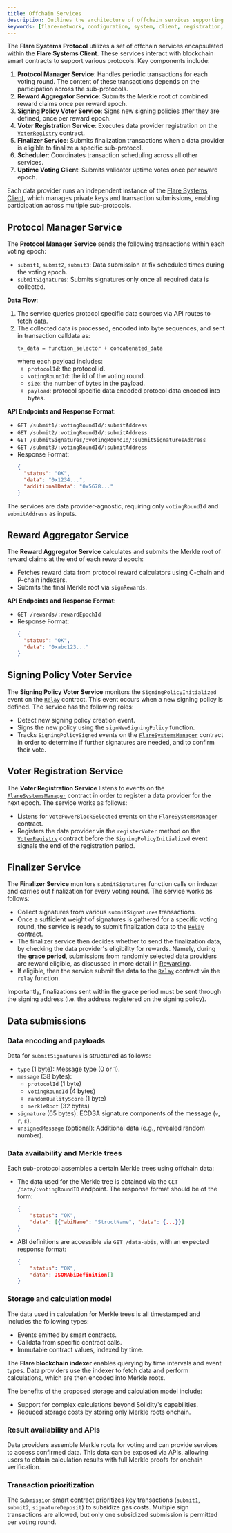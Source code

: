 ```yaml
---
title: Offchain Services
description: Outlines the architecture of offchain services supporting FSP.
keywords: [flare-network, configuration, system, client, registration, signing]
---
```


The **Flare Systems Protocol** utilizes a set of offchain services encapsulated within the **Flare Systems Client**.
These services interact with blockchain smart contracts to support various protocols.
Key components include:

1. **Protocol Manager Service**: Handles periodic transactions for each voting round.
   The content of these transactions depends on the participation across the sub-protocols.
2. **Reward Aggregator Service**: Submits the Merkle root of combined reward claims once per reward epoch.
3. **Signing Policy Voter Service**: Signs new signing policies after they are defined, once per reward epoch.
4. **Voter Registration Service**: Executes data provider registration on the [`VoterRegistry`](/network/fsp/solidity-reference/IVoterRegistry) contract.
5. **Finalizer Service**: Submits finalization transactions when a data provider is eligible to finalize a specific sub-protocol.
6. **Scheduler**: Coordinates transaction scheduling across all other services.
7. **Uptime Voting Client**: Submits validator uptime votes once per reward epoch.

Each data provider runs an independent instance of the [Flare Systems Client](https://github.com/flare-foundation/flare-system-client), which manages private keys and transaction submissions, enabling participation across multiple sub-protocols.

## Protocol Manager Service

The **Protocol Manager Service** sends the following transactions within each voting epoch:

- `submit1`, `submit2`, `submit3`: Data submission at fix scheduled times during the voting epoch.
- `submitSignatures`: Submits signatures only once all required data is collected.

**Data Flow**:

1. The service queries protocol specific data sources via API routes to fetch data.
2. The collected data is processed, encoded into byte sequences, and sent in transaction calldata as:
   ```
   tx_data = function_selector + concatenated_data
   ```
   where each payload includes:
   - `protocolId`: the protocol id.
   - `votingRoundId`: the id of the voting round.
   - `size`: the number of bytes in the payload.
   - `payload`: protocol specific data encoded protocol data encoded into bytes.

**API Endpoints and Response Format**:

- `GET /submit1/:votingRoundId/:submitAddress`
- `GET /submit2/:votingRoundId/:submitAddress`
- `GET /submitSignatures/:votingRoundId/:submitSignaturesAddress`
- `GET /submit3/:votingRoundId/:submitAddress`
- Response Format:
  ```json
  {
    "status": "OK",
    "data": "0x1234...",
    "additionalData": "0x5678..."
  }
  ```

The services are data provider-agnostic, requiring only `votingRoundId` and `submitAddress` as inputs.

## Reward Aggregator Service

The **Reward Aggregator Service** calculates and submits the Merkle root of reward claims at the end of each reward epoch:

- Fetches reward data from protocol reward calculators using C-chain and P-chain indexers.
- Submits the final Merkle root via `signRewards`.

**API Endpoints and Response Format**:

- `GET /rewards/:rewardEpochId`
- Response Format:
  ```json
  {
    "status": "OK",
    "data": "0xabc123..."
  }
  ```

## Signing Policy Voter Service

The **Signing Policy Voter Service** monitors the `SigningPolicyInitialized` event on the [`Relay`](/network/fsp/solidity-reference/IRelay) contract.
This event occurs when a new signing policy is defined.
The service has the following roles:

- Detect new signing policy creation event.
- Signs the new policy using the `signNewSigningPolicy` function.
- Tracks `SigningPolicySigned` events on the [`FlareSystemsManager`](/network/fsp/solidity-reference/IFlareSystemsManager) contract in order to determine if further signatures are needed, and to confirm their vote.

## Voter Registration Service

The **Voter Registration Service** listens to events on the [`FlareSystemsManager`](/network/fsp/solidity-reference/IFlareSystemsManager) contract in order to register a data provider for the next epoch.
The service works as follows:

- Listens for `VotePowerBlockSelected` events on the [`FlareSystemsManager`](/network/fsp/solidity-reference/IFlareSystemsManager) contract.
- Registers the data provider via the `registerVoter` method on the [`VoterRegistry`](/network/fsp/solidity-reference/IVoterRegistry) contract before the `SigningPolicyInitialized` event signals the end of the registration period.

## Finalizer Service

The **Finalizer Service** monitors `submitSignatures` function calls on indexer and carries out finalization for every voting round.
The service works as follows:

- Collect signatures from various `submitSignatures` transactions.
- Once a sufficient weight of signatures is gathered for a specific voting round, the service is ready to submit finalization data to the [`Relay`](/network/fsp/solidity-reference/IRelay) contract.
- The finalizer service then decides whether to send the finalization data, by checking the data provider's eligibility for rewards.
  Namely, during the **grace period**, submissions from randomly selected data providers are reward eligible, as discussed in more detail in [Rewarding](/network/fsp/rewarding).
- If eligible, then the service submit the data to the [`Relay`](/network/fsp/solidity-reference/IRelay) contract via the `relay` function.

Importantly, finalizations sent within the grace period must be sent through the signing address (i.e. the address registered on the signing policy).

## Data submissions

### Data encoding and payloads

Data for `submitSignatures` is structured as follows:

- `type` (1 byte): Message type (0 or 1).
- `message` (38 bytes):
  - `protocolId` (1 byte)
  - `votingRoundId` (4 bytes)
  - `randomQualityScore` (1 byte)
  - `merkleRoot` (32 bytes)
- `signature` (65 bytes): ECDSA signature components of the message (`v`, `r`, `s`).
- `unsignedMessage` (optional): Additional data (e.g., revealed random number).

### Data availability and Merkle trees

Each sub-protocol assembles a certain Merkle trees using offchain data:

- The data used for the Merkle tree is obtained via the `GET /data/:votingRoundID` endpoint.
  The response format should be of the form:
  ```json
  {
      "status": "OK",
      "data": [{"abiName": "StructName", "data": {...}}]
  }
  ```
- ABI definitions are accessible via `GET /data-abis`, with an expected response format:
  ```json
  {
      "status": "OK",
      "data": JSONAbiDefinition[]
  }
  ```

### Storage and calculation model

The data used in calculation for Merkle trees is all timestamped and includes the following types:

- Events emitted by smart contracts.
- Calldata from specific contract calls.
- Immutable contract values, indexed by time.

The **Flare blockchain indexer** enables querying by time intervals and event types.
Data providers use the indexer to fetch data and perform calculations, which are then encoded into Merkle roots.

The benefits of the proposed storage and calculation model include:

- Support for complex calculations beyond Solidity's capabilities.
- Reduced storage costs by storing only Merkle roots onchain.

### Result availability and APIs

Data providers assemble Merkle roots for voting and can provide services to access confirmed data.
This data can be exposed via APIs, allowing users to obtain calculation results with full Merkle proofs for onchain verification.

### Transaction prioritization

The `Submission` smart contract prioritizes key transactions (`submit1`, `submit2`, `signatureDeposit`) to subsidize gas costs.
Multiple sign transactions are allowed, but only one subsidized submission is permitted per voting round.
